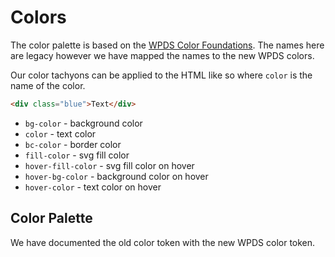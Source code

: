 # Colors


<Head>
  <title>Colors - WaPo Tachyons</title>
</Head>

The color palette is based on the [WPDS Color Foundations](https://build.washingtonpost.com/foundations/color/). The names here are legacy however we have mapped the names to the new WPDS colors.

Our color tachyons can be applied to the HTML like so where `color` is the name of the color.

```html
<div class="blue">Text</div>
```

- `bg-color` - background color
- `color` - text color
- `bc-color` - border color
- `fill-color` - svg fill color
- `hover-fill-color` - svg fill color on hover
- `hover-bg-color` - background color on hover
- `hover-color` - text color on hover

## Color Palette

We have documented the old color token with the new WPDS color token.

<ColorTable />
